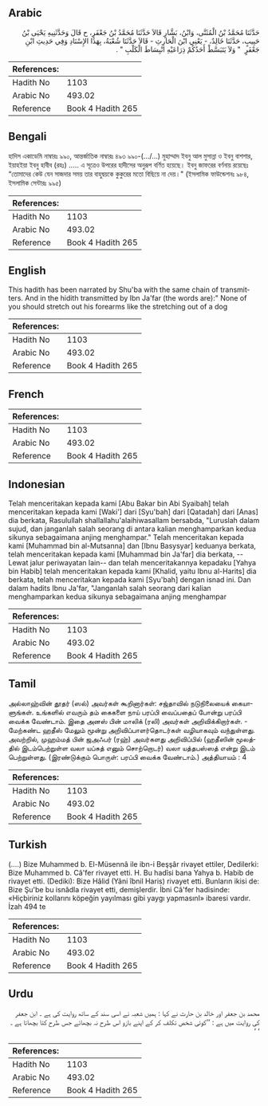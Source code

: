 ## Arabic


<div dir="rtl" lang="ar" style={{fontSize:'larger',backgroundColor:'#f8f9fa',padding:20}}>
حَدَّثَنَا مُحَمَّدُ بْنُ الْمُثَنَّى، وَابْنُ، بَشَّارٍ قَالاَ حَدَّثَنَا مُحَمَّدُ بْنُ جَعْفَرٍ، ح قَالَ وَحَدَّثَنِيهِ يَحْيَى بْنُ حَبِيبٍ، حَدَّثَنَا خَالِدٌ، - يَعْنِي ابْنَ الْحَارِثِ - قَالاَ حَدَّثَنَا شُعْبَةُ، بِهَذَا الإِسْنَادِ وَفِي حَدِيثِ ابْنِ جَعْفَرٍ ‏ "‏ وَلاَ يَتَبَسَّطْ أَحَدُكُمْ ذِرَاعَيْهِ انْبِسَاطَ الْكَلْبِ ‏"‏ ‏.‏
</div>
<div style={{backgroundColor:'#f8f9fa',padding:20, marginBottom: 10}}><table> <thead> <tr> <th>References:</th> <th></th> </tr> </thead> <tbody><tr><td>Hadith No</td><td>1103</td></tr><tr><td>Arabic No</td><td>493.02</td></tr><tr><td>Reference</td><td>Book 4 Hadith 265</td></tr></tbody></table></div>

## Bengali


<div dir="ltr" lang="bn" style={{fontSize:'larger',backgroundColor:'#f8f9fa',padding:20}}>
হাদিস একাডেমি নাম্বারঃ ৯৯০, আন্তর্জাতিক নাম্বারঃ ৪৯৩ ৯৯০-(.../...) মুহাম্মাদ ইবনু আল মুসান্না ও ইবনু বাশশার, ইয়াহইয়া ইবনু হাবীব (রহঃ) ..... এ সূত্রেও উপরের হাদীসের অনুরূপ বর্ণিত হয়েছে। ইবনু জাফরের বর্ণনায় রয়েছেঃ “তোমাদের কেউ যেন সাজদার সময় তার বাহুদ্বয়কে কুকুরের মতো বিছিয়ে না দেয়।" (ইসলামিক ফাউন্ডেশনঃ ৯৮৪, ইসলামিক সেন্টারঃ ৯৯৫)
</div>
<div style={{backgroundColor:'#f8f9fa',padding:20, marginBottom: 10}}><table> <thead> <tr> <th>References:</th> <th></th> </tr> </thead> <tbody><tr><td>Hadith No</td><td>1103</td></tr><tr><td>Arabic No</td><td>493.02</td></tr><tr><td>Reference</td><td>Book 4 Hadith 265</td></tr></tbody></table></div>

## English


<div dir="ltr" lang="en" style={{fontSize:'larger',backgroundColor:'#f8f9fa',padding:20}}>
This hadith has been narrated by Shu'ba with the same chain of transmitters. And in the hidith transmitted by Ibn Ja'far (the words are):" None of you should stretch out his forearms like the stretching out of a dog
</div>
<div style={{backgroundColor:'#f8f9fa',padding:20, marginBottom: 10}}><table> <thead> <tr> <th>References:</th> <th></th> </tr> </thead> <tbody><tr><td>Hadith No</td><td>1103</td></tr><tr><td>Arabic No</td><td>493.02</td></tr><tr><td>Reference</td><td>Book 4 Hadith 265</td></tr></tbody></table></div>

## French


<div dir="ltr" lang="fr" style={{fontSize:'larger',backgroundColor:'#f8f9fa',padding:20}}>

</div>
<div style={{backgroundColor:'#f8f9fa',padding:20, marginBottom: 10}}><table> <thead> <tr> <th>References:</th> <th></th> </tr> </thead> <tbody><tr><td>Hadith No</td><td>1103</td></tr><tr><td>Arabic No</td><td>493.02</td></tr><tr><td>Reference</td><td>Book 4 Hadith 265</td></tr></tbody></table></div>

## Indonesian


<div dir="ltr" lang="id" style={{fontSize:'larger',backgroundColor:'#f8f9fa',padding:20}}>
Telah menceritakan kepada kami [Abu Bakar bin Abi Syaibah] telah menceritakan kepada kami [Waki'] dari [Syu'bah] dari [Qatadah] dari [Anas] dia berkata, Rasulullah shallallahu'alaihiwasallam bersabda, "Luruslah dalam sujud, dan janganlah salah seorang di antara kalian menghamparkan kedua sikunya sebagaimana anjing menghampar." Telah menceritakan kepada kami [Muhammad bin al-Mutsanna] dan [Ibnu Basysyar] keduanya berkata, telah menceritakan kepada kami [Muhammad bin Ja'far] dia berkata, --Lewat jalur periwayatan lain-- dan telah menceritakannya kepadaku [Yahya bin Habib] telah menceritakan kepada kami [Khalid, yaitu Ibnu al-Harits] dia berkata, telah menceritakan kepada kami [Syu'bah] dengan isnad ini. Dan dalam hadits Ibnu Ja'far, "Janganlah salah seorang dari kalian menghamparkan kedua sikunya sebagaimana anjing menghampar
</div>
<div style={{backgroundColor:'#f8f9fa',padding:20, marginBottom: 10}}><table> <thead> <tr> <th>References:</th> <th></th> </tr> </thead> <tbody><tr><td>Hadith No</td><td>1103</td></tr><tr><td>Arabic No</td><td>493.02</td></tr><tr><td>Reference</td><td>Book 4 Hadith 265</td></tr></tbody></table></div>

## Tamil


<div dir="ltr" lang="ta" style={{fontSize:'larger',backgroundColor:'#f8f9fa',padding:20}}>
அல்லாஹ்வின் தூதர் (ஸல்) அவர்கள் கூறினார்கள்: சஜ்தாவில் நடுநிலையைக் கையாளுங்கள். உங்களில் எவரும் தம் கைகளை நாய் பரப்பி வைப்பதைப் போன்று பரப்பி வைக்க வேண்டாம். இதை அனஸ் பின் மாலிக் (ரலி) அவர்கள் அறிவிக்கிறார்கள். - மேற்கண்ட ஹதீஸ் மேலும் மூன்று அறிவிப்பாளர்தொடர்கள் வழியாகவும் வந்துள்ளது. அவற்றில், முஹம்மத் பின் ஜஅஃபர் (ரஹ்) அவர்களது அறிவிப்பில் (ஹதீஸின் மூலத்தில் இடம்பெற்றுள்ள வலா யப்சுத் எனும் சொற்றொடர்) வலா யத்தபஸ்ஸத் என்று இடம் பெற்றுள்ளது. (இரண்டுக்கும் பொருள்: பரப்பி வைக்க வேண்டாம்.) அத்தியாயம் : 4
</div>
<div style={{backgroundColor:'#f8f9fa',padding:20, marginBottom: 10}}><table> <thead> <tr> <th>References:</th> <th></th> </tr> </thead> <tbody><tr><td>Hadith No</td><td>1103</td></tr><tr><td>Arabic No</td><td>493.02</td></tr><tr><td>Reference</td><td>Book 4 Hadith 265</td></tr></tbody></table></div>

## Turkish


<div dir="ltr" lang="tr" style={{fontSize:'larger',backgroundColor:'#f8f9fa',padding:20}}>
(….) Bize Muhammed b. El-Müsennâ ile ibn-i Beşşâr rivayet ettiler, Dedilerki: Bize Muhammed b. Câ'fer rivayet etti. H. Bu hadîsi bana Yahya b. Habib de rivayet etti. (Dediki): Bize Hâlid (Yâni îbnil Haris) rivayet etti. Bunların ikisi de: Bize Şu'be bu isnâdla rivayet etti, demişlerdir. İbni Câ'fer hadisinde: «Hiçbiriniz kollarını köpeğin yayılması gibi yaygı yapmasınI» ibaresi vardır. İzah 494 te
</div>
<div style={{backgroundColor:'#f8f9fa',padding:20, marginBottom: 10}}><table> <thead> <tr> <th>References:</th> <th></th> </tr> </thead> <tbody><tr><td>Hadith No</td><td>1103</td></tr><tr><td>Arabic No</td><td>493.02</td></tr><tr><td>Reference</td><td>Book 4 Hadith 265</td></tr></tbody></table></div>

## Urdu


<div dir="rtl" lang="ur" style={{fontSize:'larger',backgroundColor:'#f8f9fa',padding:20}}>
محمد بن جعفر اور خالد بن حارث نے کہا : ہمیں شعبہ نے اسی سند کے ساتھ روایت کی ہے ۔ ابن جعفر کی روایت میں ہے : ’’کوئی شخص تکلف کر کے اپنے بازو اس طرح نہ بچھائے جس طرح کتا بچھاتا ہے ۔ ‘ ‘
</div>
<div style={{backgroundColor:'#f8f9fa',padding:20, marginBottom: 10}}><table> <thead> <tr> <th>References:</th> <th></th> </tr> </thead> <tbody><tr><td>Hadith No</td><td>1103</td></tr><tr><td>Arabic No</td><td>493.02</td></tr><tr><td>Reference</td><td>Book 4 Hadith 265</td></tr></tbody></table></div>